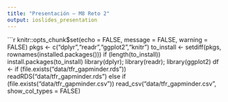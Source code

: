 ```yaml
---
title: "Presentación — M8 Reto 2"
output: ioslides_presentation
---
```


```r
knitr::opts_chunk$set(echo = FALSE, message = FALSE, warning = FALSE)
pkgs <- c("dplyr","readr","ggplot2","knitr")
to_install <- setdiff(pkgs, rownames(installed.packages()))
if (length(to_install)) install.packages(to_install)
library(dplyr); library(readr); library(ggplot2)
df <- if (file.exists("data/tfr_gapminder.rds")) readRDS("data/tfr_gapminder.rds")
      else if (file.exists("data/tfr_gapminder.csv")) read_csv("data/tfr_gapminder.csv", show_col_types = FALSE)
